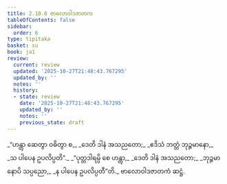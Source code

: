 ```yaml
---
title: 2.10.6 ဗာလောဝါဒဇာတက
tableOfContents: false
sidebar:
  order: 6
type: tipitaka
basket: su
book: ja1
review:
  current: review
  updated: '2025-10-27T21:48:43.767295'
  updated_by: ''
  notes: ''
  history:
  - state: review
    date: '2025-10-27T21:48:43.767295'
    updated_by: ''
    notes: ''
    previous_state: draft
---
```



<ReviewStatus review={frontmatter.review} showDetails={true} />

<HypothesisAnnotation frontmatter={frontmatter} />

<DynamicBreadcrumb />

<Division number="192" book="ja1" e="ch" v="22" p="68">

<Paragraph number="650" type="verses" book="ja1">
_“ဟန္တွာ ဆေတွာ ဝဓိတွာ စ,_  
_ဒေတိ ဒါနံ အသညတော;_  
_ဧဒိသံ ဘတ္တံ ဘုဉ္ဇမာနော,_  
_သ ပါပေန ဥပလိပ္ပတိ”._  

</Paragraph>

</Division>
<Division number="193" book="ja1" e="ch" v="22" p="69">

<Paragraph number="651" type="verses" book="ja1">
_“ပုတ္တဒါရမ္ပိ စေ ဟန္တွာ,_  
_ဒေတိ ဒါနံ အသညတော;_  
_ဘုဉ္ဇမာနောပိ သပ္ပညော,_  
_န ပါပေန ဥပလိပ္ပတီ”တိ._  


</Paragraph>
</Division>

<Paragraph number="652" type="center" book="ja1">
ဗာလောဝါဒဇာတကံ ဆဋ္ဌံ.
</Paragraph>